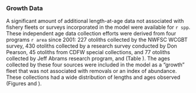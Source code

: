 ### Growth Data {#growth-data}

A significant amount of additional length-at-age data not associated with fishery fleets or surveys incorporated in the model were available for `r spp`. These independent age data collection efforts were derived from four programs `r area` since 2001: 227 otoliths collected by the NWFSC WCGBT survey, 430 otoliths collected by a research survey conducted by Don Pearson, 45 otoliths from CDFW special collections, and 77 otoliths collected by Jeff Abrams research program, and  (Table \ref{tab:growth-age-samps}). The ages collected by these four sources were included in the model as a "growth" fleet that was not associated with removals or an index of abundance. These collections had a wide distribution of lengths and ages observed (Figures \ref{fig:growth-len-dist} and \ref{fig:growth-age-dist}).